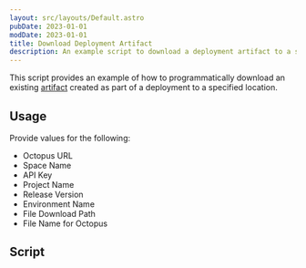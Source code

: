 ```yaml
---
layout: src/layouts/Default.astro
pubDate: 2023-01-01
modDate: 2023-01-01
title: Download Deployment Artifact 
description: An example script to download a deployment artifact to a specified location.
---
```


This script provides an example of how to programmatically download an existing [artifact](/docs/projects/deployment-process/artifacts) created as part of a deployment to a specified location.

## Usage

Provide values for the following:

- Octopus URL
- Space Name
- API Key
- Project Name
- Release Version
- Environment Name
- File Download Path
- File Name for Octopus

## Script

<DownloadArtifactFromDeploymentScripts />
